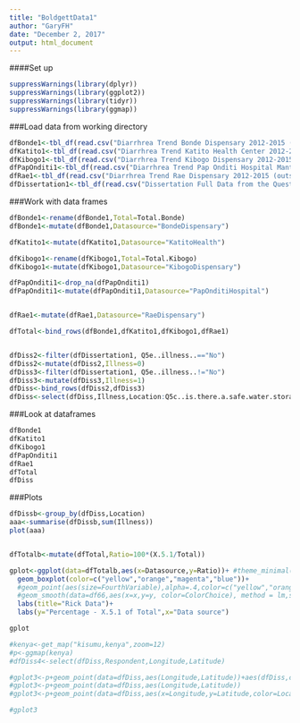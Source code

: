 ```yaml
---
title: "BoldgettData1"
author: "GaryFH"
date: "December 2, 2017"
output: html_document
---
```


####Set up
```r
suppressWarnings(library(dplyr))
suppressWarnings(library(ggplot2))
suppressWarnings(library(tidyr))
suppressWarnings(library(ggmap))
```


###Load data from working directory

```r
dfBonde1<-tbl_df(read.csv("Diarrhrea Trend Bonde Dispensary 2012-2015 (outside study area).csv"))
dfKatito1<-tbl_df(read.csv("Diarrhrea Trend Katito Health Center 2012-2015 (-2012) .csv" ))
dfKibogo1<-tbl_df(read.csv("Diarrhrea Trend Kibogo Dispensary 2012-2015.csv" ))
dfPapOnditi1<-tbl_df(read.csv("Diarrhrea Trend Pap Onditi Hospital Manthly Ave 2009-2016.csv" ))
dfRae1<-tbl_df(read.csv("Diarrhrea Trend Rae Dispensary 2012-2015 (outside study area) .csv" ))
dfDissertation1<-tbl_df(read.csv("Dissertation Full Data from the Questionaire 9-26-17_Katy.csv"))


```


###Work with data frames

```r


dfBonde1<-rename(dfBonde1,Total=Total.Bonde)
dfBonde1<-mutate(dfBonde1,Datasource="BondeDispensary")

dfKatito1<-mutate(dfKatito1,Datasource="KatitoHealth")

dfKibogo1<-rename(dfKibogo1,Total=Total.Kibogo)
dfKibogo1<-mutate(dfKibogo1,Datasource="KibogoDispensary")

dfPapOnditi1<-drop_na(dfPapOnditi1)
dfPapOnditi1<-mutate(dfPapOnditi1,Datasource="PapOnditiHospital")


dfRae1<-mutate(dfRae1,Datasource="RaeDispensary")

dfTotal<-bind_rows(dfBonde1,dfKatito1,dfKibogo1,dfRae1)


dfDiss2<-filter(dfDissertation1, Q5e..illness..=="No")
dfDiss2<-mutate(dfDiss2,Illness=0)
dfDiss3<-filter(dfDissertation1, Q5e..illness..!="No")
dfDiss3<-mutate(dfDiss3,Illness=1)
dfDiss<-bind_rows(dfDiss2,dfDiss3)
dfDiss<-select(dfDiss,Illness,Location:Q5c..is.there.a.safe.water.storage.vessel.in.your.home..)

```


###Look at dataframes

```r
dfBonde1
dfKatito1
dfKibogo1
dfPapOnditi1
dfRae1
dfTotal
dfDiss

```






###Plots


```r

dfDissb<-group_by(dfDiss,Location)
aaa<-summarise(dfDissb,sum(Illness))
plot(aaa)


dfTotalb<-mutate(dfTotal,Ratio=100*(X.5.1/Total))

gplot<-ggplot(data=dfTotalb,aes(x=Datasource,y=Ratio))+ #theme_minimal()+
  geom_boxplot(color=c("yellow","orange","magenta","blue"))+
  #geom_point(aes(size=FourthVariable),alpha=.4,color=c("yellow","orange","magenta","blue")+
  #geom_smooth(data=df66,aes(x=x,y=y, color=ColorChoice), method = lm,se=F)+
  labs(title="Rick Data")+
  labs(y="Percentage - X.5.1 of Total",x="Data source")

gplot


```



```r
#kenya<-get_map("kisumu,kenya",zoom=12)
#p<-ggmap(kenya)
#dfDiss4<-select(dfDiss,Respondent,Longitude,Latitude)

#gplot3<-p+geom_point(data=dfDiss,aes(Longitude,Latitude))+aes(dfDiss,color=Location)
#gplot3<-p+geom_point(data=dfDiss,aes(Longitude,Latitude))
#gplot3<-p+geom_point(data=dfDiss,aes(x=Longitude,y=Latitude,color=Location))

#gplot3
```





